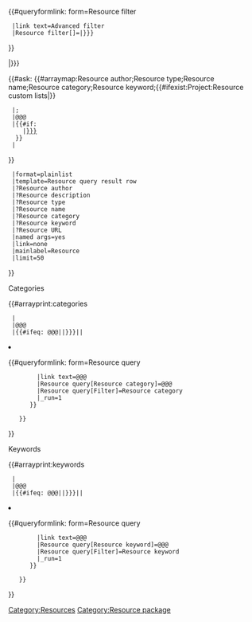 <includeonly>
{{#queryformlink: form=Resource filter
  |link text=<span class="mw-ui-button resource-query-advanced">Advanced filter</span>
  |Resource filter[{{{Filter|}}}]={{{{{{Filter|}}}|}}}
}}
<div class="badge badge-light p-1"><big>{{{Filter|}}}</big></div>
<div class="h2">{{{{{{Filter|}}}|}}}</div>
<div class="resource-query">
<div class="resource-query-body">
{{#ask:[[Category:Resources]]
{{#arraymap:Resource author;Resource type;Resource name;Resource category;Resource keyword;{{#ifexist:Project:Resource custom lists|{{:Project:Resource custom lists}}}}
  |;
  |@@@
  |{{#if: {{{@@@|}}}
     |[[@@@::{{{@@@|}}}]]
   }}
  |
}}
  |format=plainlist
  |template=Resource query result row
  |?Resource author
  |?Resource description
  |?Resource type
  |?Resource name
  |?Resource category
  |?Resource keyword
  |?Resource URL
  |named args=yes
  |link=none
  |mainlabel=Resource
  |limit=50
}}
</div>
<div class="resource-query-infobox">
  <div>
    <div class="h5">Categories</div>
      <ul>
{{#arrayprint:categories
  |
  |@@@
  |{{#ifeq: @@@|{{{{{{Filter|}}}|}}}||<li>{{#queryformlink: form=Resource query
         |link text=@@@
         |Resource query[Resource category]=@@@
         |Resource query[Filter]=Resource category
         |_run=1
       }}</li>
    }}
}}
       </ul>
       <div class="h5">Keywords</div>
       <ul>
{{#arrayprint:keywords
  |
  |@@@
  |{{#ifeq: @@@|{{{{{{Filter|}}}|}}}||<li>{{#queryformlink: form=Resource query
         |link text=@@@
         |Resource query[Resource keyword]=@@@
         |Resource query[Filter]=Resource keyword
         |_run=1
       }}</li>
    }}
}}
      </ul>
    </div>
  </div>
</div>
</includeonly><noinclude>
[[Category:Resource package]]
</noinclude>
